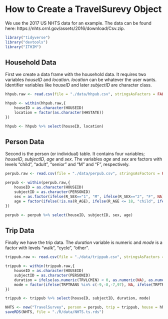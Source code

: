 # How to Create a TravelSurevy Object

We use the 2017 US NHTS data for an example.  The data can be found
here: https://nhts.ornl.gov/assets/2016/download/Csv.zip.

```r
library("tidyverse")
library("devtools")
library("ITHIM")
```
## Household Data

First we create a data frame with the household data.  It requires two
variables _houseID_ and _location_.  _location_ can be whatever the
user wants.  Identifier variables like _houseID_ and later _subjectID_
are character class.

```r
hhpub.raw <- read.csv(file = "./data/hhpub.csv", stringsAsFactors = FALSE)

hhpub <- within(hhpub.raw,{
    houseID = as.character(HOUSEID)
    location = factor(as.character(HHSTATE))
})

hhpub <- hhpub %>% select(houseID, location)
```

## Person Data

Second is the person (or individual) table.  It contains four
variables; _houseID_, _subjectID_, _age_ and _sex_.  The variables
_age_ and _sex_ are factors with levels "child", "adult", "senior" and
"M" and "F", respectively.

```r
perpub.raw <- read.csv(file = "./data/perpub.csv", stringsAsFactors = FALSE)

perpub <- within(perpub.raw,{
    houseID = as.character(HOUSEID)
    subjectID = as.character(PERSONID)
    sex = as.factor(ifelse(R_SEX=="1", "M", ifelse(R_SEX=="2", "F", NA)))
    age = factor(ifelse(!is.na(R_AGE), ifelse(R_AGE <= 18, "child", ifelse(R_AGE <= 65, "adult", "senior")), NA), levels = c("child","adult","senior"))
})

perpub <- perpub %>% select(houseID, subjectID, sex, age)
```

## Trip Data

Finally we have the trip data.  The _duration_ variable is numeric and
_mode_ is a factor with levels "walk", "cycle", "other".

```r
trippub.raw <- read.csv(file = "./data/trippub.csv", stringsAsFactors = FALSE)

trippub <- within(trippub.raw,{
    houseID = as.character(HOUSEID)
    subjectID = as.character(PERSONID)
    duration = ifelse(as.numeric(TRVLCMIN) < 0, as.numeric(NA), as.numeric(TRVLCMIN))
    mode = factor(ifelse(TRPTRANS %in% c(-9,-8,-7,97), NA, ifelse(TRPTRANS == 1, "walk", ifelse(TRPTRANS == 2, "cycle", "other"))), levels = c("walk","cycle","other"))
})

trippub <- trippub %>% select(houseID, subjectID, duration, mode)
```

```r
NHTS <- new("TravelSurvey", person = perpub, trip = trippub, house = hhpub)
saveRDS(NHTS, file = "./R/data/NHTS.ts.rds")
```
